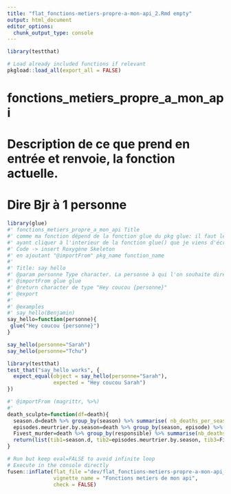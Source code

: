 ```yaml
---
title: "flat_fonctions-metiers-propre-a-mon-api_2.Rmd empty"
output: html_document
editor_options: 
  chunk_output_type: console
---
```


```r
library(testthat)
```

```r
# Load already included functions if relevant
pkgload::load_all(export_all = FALSE)
```

# fonctions_metiers_propre_a_mon_api  
# Description de ce que prend en entrée et renvoie, la fonction actuelle.

# Dire Bjr à 1 personne


```r
library(glue)
#' fonctions_metiers_propre_a_mon_api Title
#' comme ma fonction dépend de la fonction glue du pkg glue: il faut le signaler en:
#' ayant cliquer à l'interieur de la fonction glue() que je viens d'écrire ds ma fonction puis en allant dans
#' Code -> insert Roxygène Skeleton
#' en ajoutant "@importFrom" pkg_name function_name
#' 
#' Title: say hello
#' @param personne Type character. La personne à qui l'on souhaite dire bjr
#' @importFrom glue glue
#' @return character de type "Hey coucou {personne}"
#' @export
#'
#' @examples
#' say_hello(Benjamin)
say_hello=function(personne){
 glue("Hey coucou {personne}") 
}
```



```r
say_hello(personne="Sarah")
say_hello(personne="Tchu")
```

```r
library(testthat)
test_that("say_hello works", {
  expect_equal(object = say_hello(personne="Sarah"),
               expected = "Hey coucou Sarah")
})

```

```r
#' @importFrom (magrittr, %>%)
#' 
death_sculpte=function(df=death){
  season.d=death %>% group_by(season) %>% summarise( nb_deaths_per_season=sum(number_of_deaths)) %>% arrange(nb_deaths_per_season)
  episodes.meurtrier.by.season=death %>% group_by(season, episode) %>% summarise(nb_deaths_per_epi_season = sum(number_of_deaths)) %>% arrange(desc(nb_deaths_per_epi_season))
  Fivest_murder=death %>% group_by(responsible) %>% summarise(nb_deaths_per_responsible=sum(number_of_deaths)) %>% arrange(desc(nb_deaths_per_responsible))
  return(list(tib1=season.d, tib2=episodes.meurtrier.by.season, tib3=Fivest_murder))
}
```


```r
# Run but keep eval=FALSE to avoid infinite loop
# Execute in the console directly
fusen::inflate(flat_file ="dev/flat_fonctions-metiers-propre-a-mon-api_2.Rmd", 
               vignette_name = "Fonctions metiers de mon api",
               check = FALSE)
```

